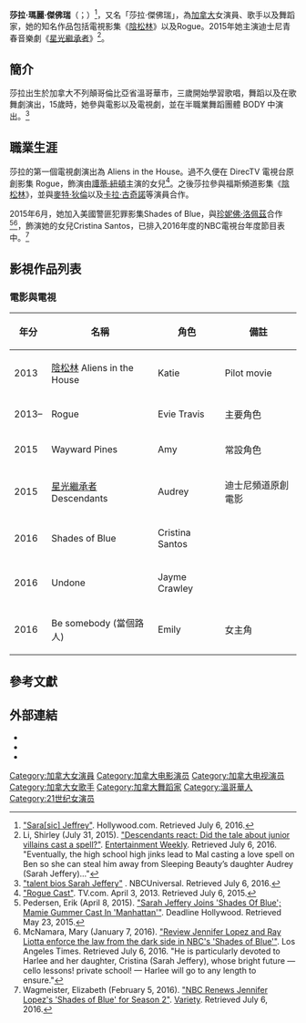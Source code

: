{{Infobox person
| name             = 莎拉·傑佛瑞
|本名=Sarah Marie Jeffery
| image            = 
| caption          = 
| birth_name       =  
| birth_date       = {{Birth_date_and_age|1996|4|3}}
| birth_place      = [[加拿大|加拿大]][[溫哥華|溫哥華]]
| death_date       = 
| death_place      = 
| death_cause      = 
| body_discovered  = 
| resting_place    = 
| education        = 
| alma_mater       = 
| religion         = 
| hometown         = 
| residence        = 
| nationality      = {{加拿大}}
| other_names      = 
| occupation       = [[演員|演員]]、[[歌手|歌手]]、[[舞蹈家|舞蹈家]]
| years_active     = 2011年至今
| spouse           =
| domestic_partner = 
| children         = 
| parents          = 
| known_for        = 
| awards           = 
| 語言 = [[英語|英語]]
| signature        = 
| 代表作 = 《[[陰松林|陰松林]]》、《[[星光繼承者|星光繼承者]]》
| website          = 
| IMDb = nm5152585
}}
'''莎拉·瑪麗·傑佛瑞'''（{{lang-en|'''Sarah Marie Jeffery'''}}；{{bd|1996年|4月3日|||catIdx=J}}）<ref>[http://www.hollywood.com/celebrities/sara-jeffery-58272934/ "Sara[sic<nowiki>]</nowiki> Jeffrey"]. Hollywood.com. Retrieved July 6, 2016.</ref>，又名「莎拉·傑佛瑞」，為[[加拿大|加拿大]]女演員、歌手以及舞蹈家，她的知名作品包括電視影集《[[陰松林|陰松林]]》以及Rogue。2015年她主演迪士尼青春音樂劇《[[星光繼承者|星光繼承者]]》<ref>Li, Shirley (July 31, 2015). [http://www.ew.com/article/2015/07/31/descendants-disney-react "Descendants react: Did the tale about junior villains cast a spell?"]. [https://en.wikipedia.org/wiki/Entertainment_Weekly Entertainment Weekly]. Retrieved July 6, 2016. "Eventually, the high school high jinks lead to Mal casting a love spell on Ben so she can steal him away from Sleeping Beauty’s daughter Audrey (Sarah Jeffery)..."</ref>。

==簡介==
莎拉出生於加拿大不列顛哥倫比亞省溫哥華市，三歲開始學習歌唱，舞蹈以及在歌舞劇演出，15歲時，她參與電影以及電視劇，並在半職業舞蹈團體 BODY 中演出。<ref>[http://www.nbcumv.com/talent/sarah-jeffery/bios_read_more?0 "talent bios Sarah Jeffery"] {{Wayback|url=http://www.nbcumv.com/talent/sarah-jeffery/bios_read_more?0 |date=20160820093827 }}. NBCUniversal. Retrieved July 6, 2016.</ref>

==職業生涯==
莎拉的第一個電視劇演出為 Aliens in the House。過不久便在 DirecTV 電視台原創影集 Rogue，飾演由[[譚蒂·紐頓|譚蒂·紐頓]]主演的女兒<ref> [http://www.tv.com/shows/rogue/cast/ "Rogue Cast"]. TV.com. April 3, 2013. Retrieved July 6, 2015.</ref>。之後莎拉參與福斯頻道影集《[[陰松林|陰松林]]》，並與[[麥特·狄倫|麥特·狄倫]]以及[[卡拉·古奇諾|卡拉·古奇諾]]等演員合作。

2015年6月，她加入美國警匪犯罪影集Shades of Blue，與[[珍妮佛·洛佩茲|珍妮佛·洛佩茲]]合作<ref>Pedersen, Erik (April 8, 2015). [http://deadline.com/2015/04/sarah-jeffrey-shades-of-blue-mamie-gummer-manhattan-1201406698/ "Sarah Jeffery Joins 'Shades Of Blue'; Mamie Gummer Cast In 'Manhattan'"]. Deadline Hollywood. Retrieved May 23, 2015.</ref><ref>McNamara, Mary (January 7, 2016). [http://www.latimes.com/entertainment/tv/la-et-st-shades-of-blue-review-20160107-column.html "Review Jennifer Lopez and Ray Liotta enforce the law from the dark side in NBC's 'Shades of Blue'"]. Los Angeles Times. Retrieved July 6, 2016. "He is particularly devoted to Harlee and her daughter, Cristina (Sarah Jeffery), whose bright future — cello lessons! private school! — Harlee will go to any length to ensure."</ref>，飾演她的女兒Cristina Santos，已排入2016年度的NBC電視台年度節目表中。<ref>Wagmeister, Elizabeth (February 5, 2016). [http://variety.com/2016/tv/news/shades-of-blue-renewed-season-2-jennifer-lopez-nbc-1201698636/ "NBC Renews Jennifer Lopez's 'Shades of Blue' for Season 2"]. [[綜藝_(雜誌)|Variety]]. Retrieved July 6, 2016.</ref>

==影視作品列表==
===電影與電視===
{| class="wikitable"
! 年分
! 名稱	 
! 角色
! 備註
|-
|2013 	||[[陰松林|陰松林]] Aliens in the House 	||Katie 	||Pilot movie
|-
|2013– ||Rogue 	||Evie Travis 	||主要角色
|-
|2015 	||Wayward Pines 	||Amy 	||常設角色
|-
|2015 	||[[星光繼承者|星光繼承者]] Descendants 	||Audrey 	||迪士尼頻道原創電影
|-
|2016 	||Shades of Blue 	||Cristina Santos 	
|-
|2016 	||Undone 	||Jayme Crawley ||
|-
|2016 	||Be somebody (當個路人) 	||Emily ||女主角
|}

== 參考文獻 ==
{{Reflist}}

== 外部連結 ==
* {{IMDb name|5152585}}
* {{Twitter|sarahmjeffery3}}
* {{Instagram|sarahmjeffery}}

{{Authority control}}
{{DEFAULTSORT: Jeffrey, Sarah}}
[[Category:加拿大女演員|Category:加拿大女演員]]
[[Category:加拿大电影演员|Category:加拿大电影演员]]
[[Category:加拿大电视演员|Category:加拿大电视演员]]
[[Category:加拿大女歌手|Category:加拿大女歌手]]
[[Category:加拿大舞蹈家|Category:加拿大舞蹈家]]
[[Category:溫哥華人|Category:溫哥華人]]
[[Category:21世纪女演员|Category:21世纪女演员]]